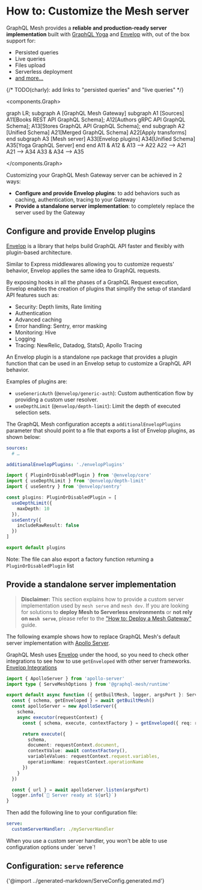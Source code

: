 
# How to: Customize the Mesh server

GraphQL Mesh provides a **reliable and production-ready server implementation** built with [GraphQL Yoga](https://graphql-yoga.com) and [Envelop](https://envelop.dev) with, out of the box support for:

- Persisted queries
- Live queries
- Files upload
- Serverless deployment
- [and more...](https://graphql-yoga.com/docs/quick-start)

{/* TODO(charly): add links to "persisted queries" and "live queries" */}

<components.Graph>

graph LR;
subgraph A [GraphQL Mesh Gateway]
subgraph A1 [Sources]
A11[Books REST API GraphQL Schema];
A12[Authors gRPC API GraphQL Schema];
A13[Stores GraphQL API GraphQL Schema];
end
subgraph A2 [Unified Schema]
A21[Merged GraphQL Schema]
A22[Apply transforms]
end
subgraph A3 [Mesh server]
A33[Envelop plugins]
A34[Unified Schema]
A35[Yoga GraphQL Server]
end
end
A11 & A12 & A13 --> A22
A22 --> A21
A21 --> A34
A33 & A34 --> A35

</components.Graph>

Customizing your GraphQL Mesh Gateway server can be achieved in 2 ways:

- **Configure and provide Envelop plugins**: to add behaviors such as caching, authentication, tracing to your Gateway
- **Provide a standalone server implementation**: to completely replace the server used by the Gateway

## Configure and provide Envelop plugins

[Envelop](https://envelop.dev) is a library that helps build GraphQL API faster and flexibly with plugin-based architecture.

Similar to Express middlewares allowing you to customize requests' behavior, Envelop applies the same idea to GraphQL requests.

By exposing hooks in all the phases of a GraphQL Request execution, Envelop enables the creation of plugins that simplify the setup of standard API features such as:

- Security: Depth limits, Rate limiting
- Authentication
- Advanced caching
- Error handling: Sentry, error masking
- Monitoring: Hive
- Logging
- Tracing: NewRelic, Datadog, StatsD, Apollo Tracing

An Envelop plugin is a standalone `npm` package that provides a plugin function that can be used in an Envelop setup to customize a GraphQL API behavior.

Examples of plugins are:

- `useGenericAuth` (`@envelop/generic-auth`): Custom authentication flow by providing a custom user resolver.
- `useDepthLimit` (`@envelop/depth-limit`): Limit the depth of executed selection sets.

The GraphQL Mesh configuration accepts a `additionalEnvelopPlugins` parameter that should point to a file that exports a list of Envelop plugins, as shown below:

```yaml filename=".meshrc.yaml"
sources:
  # …

additionalEnvelopPlugins: './envelopPlugins'
```

```ts filename="envelopPlugins.ts"
import { PluginOrDisabledPlugin } from '@envelop/core'
import { useDepthLimit } from '@envelop/depth-limit'
import { useSentry } from '@envelop/sentry'

const plugins: PluginOrDisabledPlugin = [
  useDepthLimit({
    maxDepth: 10
  }),
  useSentry({
    includeRawResult: false
  })
]

export default plugins
```

<Callout>Note: The file can also export a factory function returning a `PluginOrDisabledPlugin` list</Callout>

## Provide a standalone server implementation

> **Disclaimer:** This section explains how to provide a custom server implementation used by `mesh serve` and `mesh dev`. If you are looking for solutions to **deploy Mesh to Serverless environments** or **not rely on `mesh serve`**, please refer to the ["How to: Deploy a Mesh Gateway"](/docs/getting-started/deploy-mesh-gateway) guide.

The following example shows how to replace GraphQL Mesh's default server implementation with [Apollo Server](https://apollographql.com/docs/apollo-server).

GraphQL Mesh uses [Envelop](https://envelop.dev) under the hood, so you need to check other integrations to see how to use `getEnveloped` with other server frameworks. [Envelop Integrations](https://envelop.dev/docs/integrations)

```ts filename="myServerHandler.ts"
import { ApolloServer } from 'apollo-server'
import type { ServeMeshOptions } from '@graphql-mesh/runtime'

export default async function ({ getBuiltMesh, logger, argsPort }: ServeMeshOptions): Promise<void> {
  const { schema, getEnveloped } = await getBuiltMesh()
  const apolloServer = new ApolloServer({
    schema,
    async executor(requestContext) {
      const { schema, execute, contextFactory } = getEnveloped({ req: requestContext.request.http })

      return execute({
        schema,
        document: requestContext.document,
        contextValue: await contextFactory(),
        variableValues: requestContext.request.variables,
        operationName: requestContext.operationName
      })
    }
  })

  const { url } = await apolloServer.listen(argsPort)
  logger.info(`🚀 Server ready at ${url}`)
}
```

Then add the following line to your configuration file:

```yaml filename=".meshrc.yaml"
serve:
  customServerHandler: ./myServerHandler
```

<Callout>
  When you use a custom server handler, you won't be able to use configuration options under `serve`!
</Callout>

## Configuration: `serve` reference

{'@import ../generated-markdown/ServeConfig.generated.md'}
